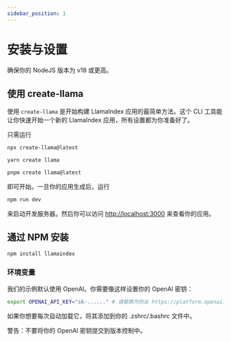 ```yaml
---
sidebar_position: 1
---
```


# 安装与设置

确保你的 NodeJS 版本为 v18 或更高。

## 使用 create-llama

使用 `create-llama` 是开始构建 LlamaIndex 应用的最简单方法。这个 CLI 工具能让你快速开始一个新的 LlamaIndex 应用，所有设置都为你准备好了。

只需运行

<Tabs>
<TabItem value="1" label="npm" default>

```bash
npx create-llama@latest
```

</TabItem>
<TabItem value="2" label="Yarn">

```bash
yarn create llama
```

</TabItem>
<TabItem value="3" label="pnpm">

```bash
pnpm create llama@latest
```

</TabItem>
</Tabs>

即可开始。一旦你的应用生成后，运行

```bash npm2yarn
npm run dev
```

来启动开发服务器。然后你可以访问 [http://localhost:3000](http://localhost:3000) 来查看你的应用。

## 通过 NPM 安装

```bash npm2yarn
npm install llamaindex
```

### 环境变量

我们的示例默认使用 OpenAI。你需要像这样设置你的 OpenAI 密钥：

```bash
export OPENAI_API_KEY="sk-......" # 请替换为你从 https://platform.openai.com/account/api-keys 获取的密钥
```

如果你想要每次自动加载它，将其添加到你的 .zshrc/.bashrc 文件中。

警告：不要将你的 OpenAI 密钥提交到版本控制中。
